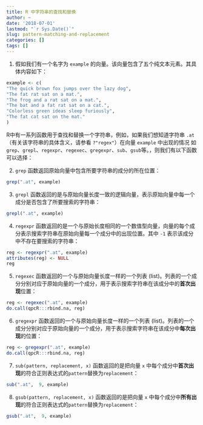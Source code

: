 ```yaml
---
title: R 中字符串的查找和替换
author: ~
date: '2018-07-01'
lastmod: "`r Sys.Date()`"
slug: pattern-matching-and-replacement
categories: []
tags: []
---
```


1. 假如我们有一个名字为 `example` 的向量。该向量包含了五个纯文本元素。其具体内容如下：

```r
example <- c(
"The quick brown fox jumps over the lazy dog",
"The fat rat sat on a mat.",
"The frog and a rat sat on a mat.",
"The bat and a fat rat sat on a cat.",
"Colorless green ideas sleep furiously",
"The fat cat sat on the mat."
)
```

R中有一系列函数用于查找和替换一个字符串，例如，如果我们想知道字符串 `.at` （有关该字符串的具体含义，请参看 `?"regex"`）在向量 `example` 中出现的情况 如`grep`、`grepl`、`regexpr`、`regexec`、`gregexpr`、`sub`、`gsub`等。，则我们有以下函数可以选择：

2. `grep` 函数返回原始向量中包含所要字符串的成分的所在位置：

```r
grep(".at", example)
```
3. `grepl` 函数返回的是与原始向量长度一致的逻辑向量，表示原始向量中每一个成分是否包含了所要搜索的字符串：

```r
grepl(".at", example)
```
4. `regexpr` 函数返回的是一个与原始长度相同的一个数值型向量，向量的每个成分表示搜索字符串在原始向量每一个成分中的出现位置。其中 `-1` 表示该成分中不存在要搜索的字符串：

```r
reg <- regexpr(".at", example)
attributes(reg) <- NULL
reg
```

5. `regexec` 函数返回的一个与原始向量长度一样的一个列表 (list)。列表的一个成分分别对应于原始向量的一个成分，用于表示搜索字符串在该成分中的**首次出现**位置：

```r
reg <- regexec(".at", example)
do.call(qpcR:::rbind.na, reg)
```

6. `gregexpr` 函数返回的一个与原始向量长度一样的一个列表 (list)。列表的一个成分分别对应于原始向量的一个成分，用于表示搜索字符串在该成分中**每次出现**的位置：

```r
reg <- gregexpr(".at", example)
do.call(qpcR:::rbind.na, reg)
```

7. `sub(pattern, replacement, x)` 函数返回的是把向量 `x` 中每个成分中**首次出现**的符合正则表达式的`pattern`替换为`replacement`：

```r
sub(".at",  9, example)
```

8. `gsub(pattern, replacement, x)` 函数返回的是把向量 `x` 中每个成分中**所有出现**的符合正则表达式的`pattern`替换为`replacement`：

```r
gsub(".at",  9, example)
```